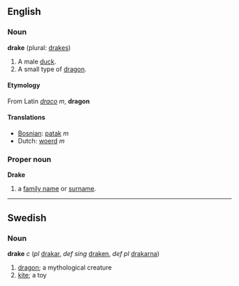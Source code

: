 ==English==
=== Noun ===
'''drake''' (plural: [[drakes]])

# A male [[duck]].
# A small type of [[dragon]].

====Etymology====
From Latin ''[[draco]]'' ''m'', '''dragon'''

====Translations====
*[[Bosnian]]: [[patak]] ''m''
*Dutch: [[woerd]] ''m''

===Proper noun===
'''Drake'''

# a [[family name]] or [[surname]].

----
==Swedish==
===Noun===
'''drake''' ''c'' (''pl'' [[drakar]], ''def sing'' [[draken]], ''def pl'' [[drakarna]])

#[[dragon]]; a mythological creature
#[[kite]]; a toy